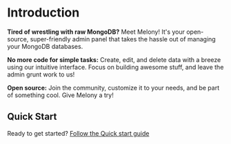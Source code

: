 # Introduction

**Tired of wrestling with raw MongoDB?** Meet Melony! It's your open-source, super-friendly admin panel that takes the hassle out of managing your MongoDB databases.

**No more code for simple tasks:** Create, edit, and delete data with a breeze using our intuitive interface. Focus on building awesome stuff, and leave the admin grunt work to us!

**Open source:** Join the community, customize it to your needs, and be part of something cool. Give Melony a try!

## Quick Start

Ready to get started? [Follow the Quick start guide](/quick-start)
